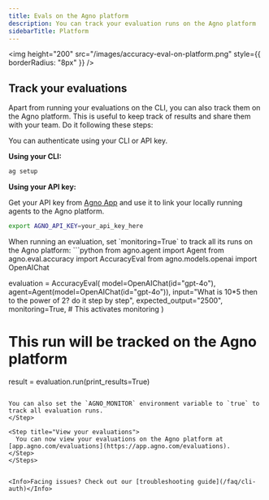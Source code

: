 ```yaml
---
title: Evals on the Agno platform
description: You can track your evaluation runs on the Agno platform
sidebarTitle: Platform
---
```


<img height="200" src="/images/accuracy-eval-on-platform.png" style={{ borderRadius: "8px" }} />


## Track your evaluations

Apart from running your evaluations on the CLI, you can also track them on the Agno platform. This is useful to keep track of results and share them with your team.
Do it following these steps:

<Steps>

<Step title="Authenticate">
  You can authenticate using your CLI or API key.

  **Using your CLI:**
```bash
ag setup
```

**Using your API key:**

Get your API key from [Agno App](https://app.agno.com/settings) and use it to link your locally running agents to the Agno platform.

```bash
export AGNO_API_KEY=your_api_key_here
```

</Step>

<Step title="Track your evaluations">
  When running an evaluation, set `monitoring=True` to track all its runs on the Agno platform:
  ```python
from agno.agent import Agent
from agno.eval.accuracy import AccuracyEval
from agno.models.openai import OpenAIChat

evaluation = AccuracyEval(
    model=OpenAIChat(id="gpt-4o"),
    agent=Agent(model=OpenAIChat(id="gpt-4o")),
    input="What is 10*5 then to the power of 2? do it step by step",
    expected_output="2500",
    monitoring=True, # This activates monitoring
)

# This run will be tracked on the Agno platform
result = evaluation.run(print_results=True)
  ```

  You can also set the `AGNO_MONITOR` environment variable to `true` to track all evaluation runs.
</Step>

<Step title="View your evaluations">
    You can now view your evaluations on the Agno platform at [app.agno.com/evaluations](https://app.agno.com/evaluations).
</Step>
</Steps>


<Info>Facing issues? Check out our [troubleshooting guide](/faq/cli-auth)</Info>
